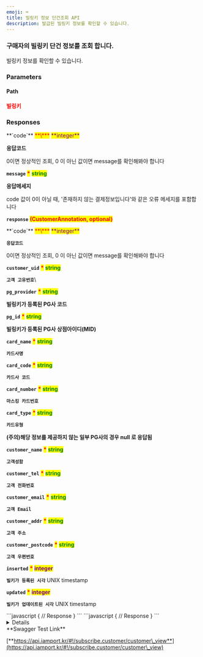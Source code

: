 ```yaml
---
emoji: ⌨
title: 빌링키 정보 단건조회 API
description: 발급된 빌링키 정보를 확인할 수 있습니다.
---
```





### 구매자의 빌링키 단건 정보를 조회 합니다.

<Swagger method="get" path="/subscribe/customers/{customer_uid}" baseUrl="https://api.iamport.kr" summary="구매자의 빌링키 정보 조회">
<SwaggerDescription>
빌링키 정보를 확인할 수 있습니다.

</SwaggerDescription>

### Parameters

#### Path

<SwaggerParameter name="customer_uid" type="String" required="true">
<mark style="color:red;">

**빌링키**

</mark>

</SwaggerParameter>


### Responses

<SwaggerResponse status="200: OK" description="성공">
<Tabs>
<Tab title="CustomerResponse">
**`code`** <mark style="color:red;">**\***</mark> <mark style="color:purple;">**integer**</mark>

**응답코드**

0이면 정상적인 조회, 0 이 아닌 값이면 message를 확인해봐야 합니다



**`message`** <mark style="color:red;">**\***</mark> <mark style="color:green;">**string**</mark>

**응답메세지**

code 값이 0이 아닐 때, '존재하지 않는 결제정보입니다'와 같은 오류 메세지를 포함합니다



**`response`** <mark style="color:red;">**(CustomerAnnotation, optional)**</mark>

</Tab>
</Tabs>

<Tabs>
<Tab title="CustomerAnnotation">
**`code`** <mark style="color:red;">**\***</mark> <mark style="color:purple;">**integer**</mark>

**`응답코드`**

0이면 정상적인 조회, 0 이 아닌 값이면 message를 확인해봐야 합니다





**`customer_uid`** <mark style="color:red;">**\***</mark> <mark style="color:green;">**string**</mark>

**`고객 고유번호`**\

**`pg_provider`** <mark style="color:red;">**\***</mark> <mark style="color:green;">**string**</mark>

**빌링키가 등록된 PG사 코드**


**`pg_id`** <mark style="color:red;">**\***</mark> <mark style="color:green;">**string**</mark>

**빌링키가 등록된 PG사 상점아이디(MID)**


**`card_name`** <mark style="color:red;">**\***</mark> <mark style="color:green;">**string**</mark>

**`카드사명`**


**`card_code`** <mark style="color:red;">**\***</mark> <mark style="color:green;">**string**</mark>

**`카드사 코드`**



**`card_number`** <mark style="color:red;">**\***</mark> <mark style="color:green;">**string**</mark>

**`마스킹 카드번호`**


**`card_type`** <mark style="color:red;">**\***</mark> <mark style="color:green;">**string**</mark>

**`카드유형`**

**(주의)해당 정보를 제공하지 않는 일부 PG사의 경우 null 로 응답됨**


**`customer_name`** <mark style="color:red;">**\***</mark> <mark style="color:green;">**string**</mark>

**`고객성함`**


**`customer_tel`** <mark style="color:red;">**\***</mark> <mark style="color:green;">**string**</mark>

**`고객 전화번호`**


**`customer_email`** <mark style="color:red;">**\***</mark> <mark style="color:green;">**string**</mark>

**`고객 Email`**


**`customer_addr`** <mark style="color:red;">**\***</mark> <mark style="color:green;">**string**</mark>

**`고객 주소`**



**`customer_postcode`** <mark style="color:red;">**\***</mark> <mark style="color:green;">**string**</mark>

**`고객 우편번호`**



**`inserted`** <mark style="color:red;">**\***</mark> <mark style="color:purple;">**integer**</mark>

**`빌키가 등록된 시각`** UNIX timestamp



**`updated`** <mark style="color:red;">**\***</mark> <mark style="color:purple;">**integer**</mark>

**`빌키가 업데이트된 시각`** UNIX timestamp

</Tab>
</Tabs>

</SwaggerResponse>

<SwaggerResponse status="401: Unauthorized" description="인증 Token이 전달되지 않았거나 유효하지 않은 경우">
```javascript
{
    // Response
}
```

</SwaggerResponse>

<SwaggerResponse status="404: Not Found" description="유효하지 않은 customer_uid">
```javascript
{
    // Response
}
```

</SwaggerResponse>

</Swagger>

<Details>
<p slot="summary">Response Model Schema</p>

```json
{
  "code": 0,
  "message": "string",
  "response": {
    "customer_uid": "string",
    "pg_provider": "string",
    "pg_id": "string",
    "card_name": "string",
    "card_code": "string",
    "card_number": "string",
    "card_type": "null",
    "customer_name": "string",
    "customer_tel": "string",
    "customer_email": "string",
    "customer_addr": "string",
    "customer_postcode": "string",
    "inserted": 0,
    "updated": 0
  }
}
```

</Details>

<Hint style="success">
**Swagger Test Link**

[**https://api.iamport.kr/#!/subscribe.customer/customer\_view**](https://api.iamport.kr/#!/subscribe.customer/customer\_view)
</Hint>
